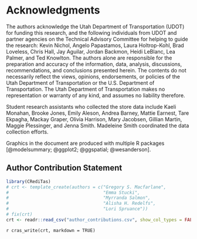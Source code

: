# Acknowledgments {.unnumbered}

The authors acknowledge the Utah Department of Transportation (UDOT) for funding
this research, and the following individuals from UDOT and partner agencies on
the Technical Advisory Committee for helping to guide the research: Kevin
Nichol, Angelo Papastamos, Laura Holtrop-Kohl, Brad Loveless, Chris Hall, Jay
Aguilar, Jordan Backmon, Heidi LeBlanc, Lea Palmer, and Ted Knowlton. The
authors alone are responsible for the preparation and accuracy of the
information, data, analysis, discussions, recommendations, and conclusions
presented herein. The contents do not necessarily reflect the views, opinions,
endorsements, or policies of the Utah Department of Transportation or the U.S.
Department of Transportation. The Utah Department of Transportation makes no
representation or warranty of any kind, and assumes no liability therefore.

Student research assistants who collected the store data include Kaeli Monahan,
Brooke Jones, Emily Aleson, Andrea Barney, Mattie Earnest, Tare Ekpagha, Mackay
Graper, Olivia Harrison, Mary Jacobsen, Gillian Martin, Maggie Plessinger, and
Jenna Smith. Madeleine Smith coordinated the data collection efforts.

Graphics in the document are produced with multiple R packages [@modelsummary;
@ggplot2; @ggspatial; @wesanderson].

## Author Contribution Statement{.unnumbered}

```r
library(CRediTas)
# crt <- template_create(authors = c("Gregory S. Macfarlane", 
#                                    "Emma Stucki",
#                                    "Myrranda Salmon",
#                                    "Alisha H. Redelfs",
#                                    "Lori Spruance"))
# fix(crt)
crt <- readr::read_csv("author_contributions.csv", show_col_types = FALSE)
```
`r cras_write(crt, markdown = TRUE)`